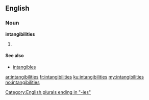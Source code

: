 ==English==

===Noun===
'''intangibilities'''

# {{plural of|[[intangibility]]}}

====See also====
*[[intangibles]]

[[Category:English plurals ending in "-ies"]]

[[ar:intangibilities]]
[[fr:intangibilities]]
[[ku:intangibilities]]
[[my:intangibilities]]
[[no:intangibilities]]
